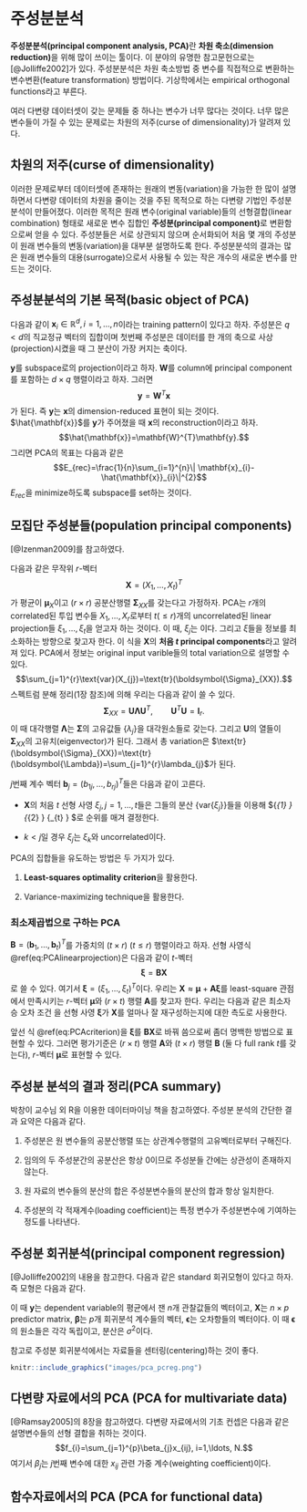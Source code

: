 # 주성분분석 {#PCA}

**주성분분석(principal component analysis, PCA)**란 **차원 축소(dimension reduction)**을 위해 많이 쓰이는 툴이다. 이 분야의 유명한 참고문헌으로는 [@Jolliffe2002]가 있다. 주성분분석은 차원 축소방법 중 변수를 직접적으로 변환하는 변수변환(feature transformation) 방법이다. 기상학에서는 empirical orthogonal functions라고 부른다.

여러 다변량 데이터셋이 갖는 문제들 중 하나는 변수가 너무 많다는 것이다. 너무 많은 변수들이 가질 수 있는 문제로는 차원의 저주(curse of dimensionality)가 알려져 있다.

## 차원의 저주(curse of dimensionality)

이러한 문제로부터 데이터셋에 존재하는 원래의 변동(variation)을 가능한 한 많이 설명하면서 다변량 데이터의 차원을 줄이는 것을 주된 목적으로 하는 다변량 기법인 주성분분석이 만들어졌다. 이러한 목적은 원래 변수(original variable)들의 선형결합(linear combination) 형태로 새로운 변수 집합인 **주성분(principal component)**로 변환함으로써 얻을 수 있다. 주성분들은 서로 상관되지 않으며 순서화되어 처음 몇 개의 주성분이 원래 변수들의 변동(variation)을 대부분 설명하도록 한다. 주성분분석의 결과는 많은 원래 변수들의 대용(surrogate)으로서 사용될 수 있는 작은 개수의 새로운 변수를 만드는 것이다.

## 주성분분석의 기본 목적(basic object of PCA)

다음과 같이 $\mathbf{x}_{i}\in\mathbb{R}^{d}, i=1,\ldots, n$이라는 training pattern이 있다고 하자. 주성분은 $q <d$의 직교정규 벡터의 집합이며 첫번째 주성분은 데이터를 한 개의 축으로 사상(projection)시켰을 때 그 분산이 가장 커지는 축이다.

$\mathbf{y}$를 subspace로의 projection이라고 하자. $\mathbf{W}$를 column에 principal component를 포함하는 $d\times q$ 행렬이라고 하자. 그러면
$$\mathbf{y}=\mathbf{W}^{T}\mathbf{x}$$
가 된다. 즉 $\mathbf{y}$는 $\mathbf{x}$의 dimension-reduced 표현이 되는 것이다. $\hat{\mathbf{x}}$를 $\mathbf{y}$가 주어졌을 때 $\mathbf{x}$의 reconstruction이라고 하자.
$$\hat{\mathbf{x}}=\mathbf{W}^{T}\mathbf{y}.$$
그리면 PCA의 목표는 다음과 같은
$$E_{rec}=\frac{1}{n}\sum_{i=1}^{n}\| \mathbf{x}_{i}-\hat{\mathbf{x}}_{i}\|^{2}$$
$E_{rec}$을 minimize하도록 subspace를 set하는 것이다.

## 모집단 주성분들(population principal components)

[@Izenman2009]를 참고하였다.

다음과 같은 무작위 $r$-벡터
$$\mathbf{X}=(X_{1},\ldots, X_{t})^{T}$$
가 평균이 $\boldsymbol{\mu}_{X}$이고 $(r\times r)$ 공분산행렬 $\boldsymbol{\Sigma}_{XX}$를 갖는다고 가정하자. PCA는 $r$개의 correlated된 투입 변수들 $X_{1},\ldots, X_{r}$로부터 $t (\leq r)$개의 uncorrelated된 linear projection들 $\xi_{1},\ldots ,\xi_{t}$을 얻고자 하는 것이다. 이 때, $\xi_{j}$는
\begin{equation}
\xi_{j}=\mathbf{b}_{j}^{T}\mathbf{X}=b_{j1}X_{1}+\ldots + b_{jr}X_{r},\qquad{j=1,\ldots , t}
(\#eq:PCAlinearprojection)
\end{equation}
이다. 그리고 $\xi$들을 정보를 최소화하는 방향으로 찾고자 한다. 이 식을 $\mathbf{X}$의 **처음 $t$ principal components**라고 알려져 있다. PCA에서 정보는 original input varible들의 total variation으로 설명할 수 있다.
$$\sum_{j=1}^{r}\text{var}(X_{j})=\text{tr}(\boldsymbol{\Sigma}_{XX}).$$
스펙트럼 분해 정리(1장 참조)에 의해 우리는 다음과 같이 쓸 수 있다.
$$\boldsymbol{\Sigma}_{XX}=\mathbf{U}\boldsymbol{\Lambda}\mathbf{U}^{T}, \qquad{\mathbf{U}^{T}\mathbf{U}=\mathbf{I}_{r}.}$$
이 때 대각행렬 $\boldsymbol{\Lambda}$는 $\boldsymbol{\Sigma}$의 고유값들 $\{\lambda_{j}\}$을 대각원소들로 갖는다. 그리고 $\mathbf{U}$의 열들이 $\boldsymbol{\Sigma}_{XX}$의 고유치(eigenvector)가 된다. 그래서 총 variation은 $\text{tr}(\boldsymbol{\Sigma}_{XX})=\text{tr}(\boldsymbol{\Lambda})=\sum_{j=1}^{r}\lambda_{j}$가 된다.

$j$번째 계수 벡터 $\mathbf{b}_{j}=(b_{1j},\ldots, b_{rj})^{T}$들은 다음과 같이 고른다.

- $\mathbf{X}$의 처음 $t$ 선형 사영 $\xi_{j}, j=1,\ldots, t$들은 그들의 분산 $\{ \text{var}\{\xi_{j} \} \}$들을 이용해 $\text{var}\{\xi_{1} \} \geq \text{var}\{\xi_{2} \} \ldots \geq \text{var}\{\xi_{t} \} $로 순위를 매겨 결정한다.

- $k<j$일 경우 $\xi_{j}$는 $\xi_{k}$와 uncorrelated이다.

PCA의 집합들을 유도하는 방법은 두 가지가 있다.

1. **Least-squares optimality criterion**을 활용한다.

2. Variance-maximizing technique을 활용한다.

### 최소제곱법으로 구하는 PCA

$\mathbf{B}=(\mathbf{b}_{1},\ldots, \mathbf{b}_{t})^{T}$를 가중치의 $(t\times r)$ $(t\leq r)$ 행렬이라고 하자. 선형 사영식 \@ref(eq:PCAlinearprojection)은 다음과 같이 $t$-벡터
$$\boldsymbol{\xi}=\mathbf{BX}$$
로 쓸 수 있다. 여기서 $\boldsymbol{\xi}=(\xi_{1},\ldots , \xi_{t})^{T}$이다. 우리는 $\mathbf{X}\approx\boldsymbol{\mu}+\mathbf{A}\boldsymbol{\xi}$를 least-square 관점에서 만족시키는 $r$-벡터 $\boldsymbol{\mu}$와 $(r\times t)$ 행렬 $\mathbf{A}$를 찾고자 한다. 우리는 다음과 같은 최소자승 오차 조건
\begin{equation}
E\{ (\mathbf{X}-\boldsymbol{\mu}-\mathbf{A}\boldsymbol{\xi})^{T}(\mathbf{X}-\boldsymbol{\mu}-\mathbf{A}\boldsymbol{\xi}) \}
(\#eq:PCAcriterion)
\end{equation}
을 선형 사영 $\boldsymbol{\xi}$가 $\mathbf{X}$를 얼마나 잘 재구성하는지에 대한 측도로 사용한다.

앞선 식 \@ref(eq:PCAcriterion)을 $\boldsymbol{\xi}$를 $\mathbf{BX}$로 바꿔 씀으로써 좀더 명백한 방법으로 표현할 수 있다. 그러면 평가기준은 $(r\times t)$ 행렬 $\mathbf{A}$와 $(t\times r)$ 행렬 $\mathbf{B}$ (둘 다 full rank $t$를 갖는다), $r$-벡터 $\boldsymbol{\mu}$로 표현할 수 있다.
\begin{equation}
E\{ (\mathbf{X}-\boldsymbol{\mu}-\mathbf{ABX})^{T}(\mathbf{X}-\boldsymbol{\mu}-\mathbf{ABX}) \}
(\#eq:PCAcriterion2)
\end{equation}

## 주성분 분석의 결과 정리(PCA summary)

박창이 교수님 외 R을 이용한 데이터마이닝 책을 참고하였다. 주성분 분석의 간단한 결과 요약은 다음과 같다.

1. 주성분은 원 변수들의 공분산행렬 또는 상관계수행렬의 고유벡터로부터 구해진다.

2. 임의의 두 주성분간의 공분산은 항상 0이므로 주성분들 간에는 상관성이 존재하지 않는다.

3. 원 자료의 변수들의 분산의 합은 주성분변수들의 분산의 합과 항상 일치한다.

4. 주성분의 각 적재계수(loading coefficient)는 특정 변수가 주성분변수에 기여하는 정도를 나타낸다.

## 주성분 회귀분석(principal component regression)

[@Jolliffe2002]의 내용을 참고한다. 다음과 같은 standard 회귀모형이 있다고 하자. 즉 모형은 다음과 같다.

\begin{equation}
\mathbf{y}=\mathbf{X}\boldsymbol{\beta}+\boldsymbol{\epsilon}
(\#eq:PCreg01)
\end{equation}

이 때 $\mathbf{y}$는 dependent variable의 평균에서 잰 $n$개 관찰값들의 벡터이고, $\mathbf{X}$는 $n\times p$ predictor matrix, $\boldsymbol{\beta}$는 $p$개 회귀분석 계수들의 벡터, $\boldsymbol{\epsilon}$는 오차항들의 벡터이다. 이 때 $\boldsymbol{\epsilon}$의 원소들은 각각 독립이고, 분산은 $\sigma^{2}$이다.

참고로 주성분 회귀분석에서는 자료들을 센터링(centering)하는 것이 좋다.

```r
knitr::include_graphics("images/pca_pcreg.png")
```

## 다변량 자료에서의 PCA (PCA for multivariate data)

[@Ramsay2005]의 8장을 참고하였다. 다변량 자료에서의 기초 컨셉은 다음과 같은 설명변수들의 선형 결합을 취하는 것이다.
$$f_{i}=\sum_{j=1}^{p}\beta_{j}x_{ij}, i=1,\ldots, N.$$
여기서 $\beta_{j}$는 $j$번째 변수에 대한 $x_{ij}$ 관련 가중 계수(weighting coefficient)이다.

## 함수자료에서의 PCA (PCA for functional data)

